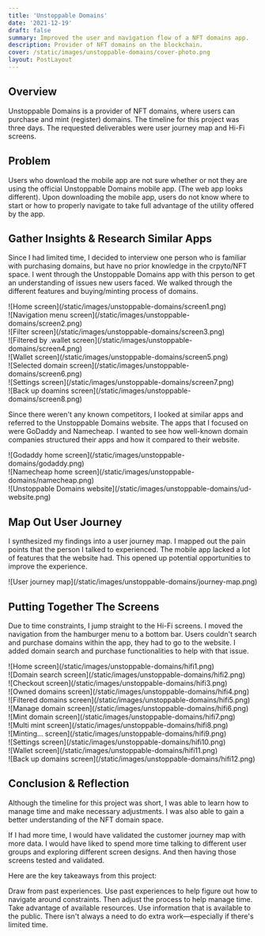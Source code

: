 ```yaml
---
title: 'Unstoppable Domains'
date: '2021-12-19'
draft: false
summary: Improved the user and navigation flow of a NFT domains app.
description: Provider of NFT domains on the blockchain.
cover: /static/images/unstoppable-domains/cover-photo.png
layout: PostLayout
---
```


<TOCInline toc={props.toc} asDisclosure />

## Overview

Unstoppable Domains is a provider of NFT domains, where users can purchase and mint (register) domains. The timeline for this project was three days. The requested deliverables were user journey map and Hi-Fi screens.

## Problem

Users who download the mobile app are not sure whether or not they are using the official Unstoppable Domains mobile app. (The web app looks different). Upon downloading the mobile app, users do not know where to start or how to properly navigate to take full advantage of the utility offered by the app.

## Gather Insights & Research Similar Apps

Since I had limited time, I decided to interview one person who is familiar with purchasing domains, but have no prior knowledge in the crpyto/NFT space. I went through the Unstoppable Domains app with this person to get an understanding of issues new users faced. We walked through the different features and buying/minting process of domains.

<div className="projectImageGrid">
  <div className="imageProp">
    ![Home screen](/static/images/unstoppable-domains/screen1.png)
  </div>
  <div className="imageProp">
    ![Navigation menu screen](/static/images/unstoppable-domains/screen2.png)
  </div>
  <div className="imageProp">
    ![Filter screen](/static/images/unstoppable-domains/screen3.png)
    </div>
  <div className="imageProp">
    ![Filtered by .wallet screen](/static/images/unstoppable-domains/screen4.png)
  </div>
  <div className="imageProp">
    ![Wallet screen](/static/images/unstoppable-domains/screen5.png)
  </div>
  <div className="imageProp">
    ![Selected domain screen](/static/images/unstoppable-domains/screen6.png)
  </div>
  <div className="imageProp">
    ![Settings screen](/static/images/unstoppable-domains/screen7.png)
  </div>
  <div className="imageProp">
    ![Back up doamins screen](/static/images/unstoppable-domains/screen8.png)
  </div>
</div>

Since there weren't any known competitors, I looked at similar apps and referred to the Unstoppable Domains website. The apps that I focused on were GoDaddy and Namecheap. I wanted to see how well-known domain companies structured their apps and how it compared to their website.

<div className="grid grid-cols-2 sm:flex sm:grid-col-3 py-8">
  <div className="imageProp">
    ![Godaddy home screen](/static/images/unstoppable-domains/godaddy.png)
  </div>
  <div className="imageProp">
    ![Namecheap home screen](/static/images/unstoppable-domains/namecheap.png)
  </div>
  <div className="imageProp col-span-2">
    ![Unstoppable Domains website](/static/images/unstoppable-domains/ud-website.png)
  </div>
</div>

## Map Out User Journey

I synthesized my findings into a user journey map. I mapped out the pain points that the person I talked to experienced. The mobile app lacked a lot of features that the website had. This opened up potential opportunities to improve the experience.

<div className="py-8">![User journey map](/static/images/unstoppable-domains/journey-map.png)</div>

## Putting Together The Screens

Due to time constraints, I jump straight to the Hi-Fi screens. I moved the navigation from the hamburger menu to a bottom bar. Users couldn't search and purchase domains within the app, they had to go to the website. I added domain search and purchase functionalities to help with that issue.

<div className="projectImageGrid">
  <div className="imageProp">
  ![Home screen](/static/images/unstoppable-domains/hifi1.png)
  </div>
  <div className="imageProp">
    ![Domain search screen](/static/images/unstoppable-domains/hifi2.png)
  </div>
  <div className="imageProp">
    ![Checkout screen](/static/images/unstoppable-domains/hifi3.png)
  </div>
  <div className="imageProp">
    ![Owned domains screen](/static/images/unstoppable-domains/hifi4.png)
  </div>
  <div className="imageProp">
    ![Filtered domains screen](/static/images/unstoppable-domains/hifi5.png)
  </div>
  <div className="imageProp">
    ![Manage domain screen](/static/images/unstoppable-domains/hifi6.png)
  </div>
  <div className="imageProp">
    ![Mint domain screen](/static/images/unstoppable-domains/hifi7.png)
  </div>
  <div className="imageProp">
    ![Multi mint screen](/static/images/unstoppable-domains/hifi8.png)
  </div>
  <div className="imageProp">
    ![Minting... screen](/static/images/unstoppable-domains/hifi9.png)
  </div>
  <div className="imageProp">
    ![Settings screen](/static/images/unstoppable-domains/hifi10.png)
  </div>
  <div className="imageProp">
    ![Wallet screen](/static/images/unstoppable-domains/hifi11.png)
  </div>
  <div className="imageProp">
    ![Back up domains screen](/static/images/unstoppable-domains/hifi12.png)
  </div>
</div>

## Conclusion & Reflection

Although the timeline for this project was short, I was able to learn how to manage time and make necessary adjustments. I was also able to gain a better understanding of the NFT domain space.

If I had more time, I would have validated the customer journey map with more data. I would have liked to spend more time talking to different user groups and exploring different screen designs. And then having those screens tested and validated.

Here are the key takeaways from this project:

<div className="keyTakeaways">
  <span className="font-semibold">Draw from past experiences.</span> Use past experiences to help
  figure out how to navigate around constraints. Then adjust the process to help manage time.
</div>

<div className="keyTakeaways">
  <span className="font-semibold">Take advantage of available resources.</span> Use information that
  is available to the public. There isn't always a need to do extra work—especially if there's
  limited time.
</div>
